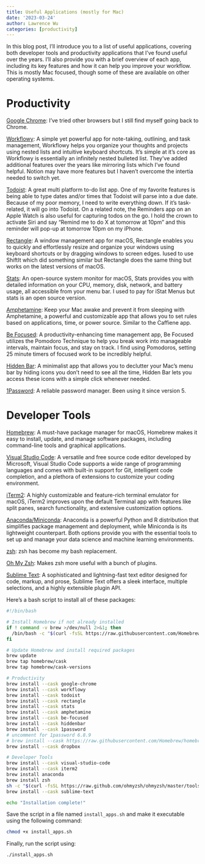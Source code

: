 ```yaml
---
title: Useful Applications (mostly for Mac)
date: '2023-03-24'
author: Lawrence Wu
categories: [productivity]
---
```


In this blog post, I'll introduce you to a list of useful applications, covering both developer tools and productivity applications that I've found useful over the years. I'll also provide you with a brief overview of each app, including its key features and how it can help you improve your workflow. This is mostly Mac focused, though some of these are available on other operating systems.

# Productivity

[Google Chrome](https://www.google.com/chrome/): I've tried other browsers but I still find myself going back to Chrome.

[Workflowy](https://workflowy.com/): A simple yet powerful app for note-taking, outlining, and task management, Workflowy helps you organize your thoughts and projects using nested lists and intuitive keyboard shortcuts. It's simple at it's core as Workflowy is essentially an infinitely nested bulleted list. They've added additional features over the years like mirroring lists which I've found helpful. Notion may have more features but I haven't overcome the intertia needed to switch yet.

[Todoist](https://todoist.com/): A great multi platform to-do list app. One of my favorite features is being able to type dates and/or times that Todoist will parse into a due date. Because of my poor memory, I need to write everything down. If it's task-related, it will go into Todoist. On a related note, the Reminders app on an Apple Watch is also useful for capturing todos on the go. I hold the crown to activate Siri and say "Remind me to do X at tomorrow at 10pm" and this reminder will pop-up at tomorrow 10pm on my iPhone.

[Rectangle](https://rectangleapp.com/): A window management app for macOS, Rectangle enables you to quickly and effortlessly resize and organize your windows using keyboard shortcuts or by dragging windows to screen edges. Iused to use ShiftIt which did something similar but Rectangle does the same thing but works on the latest versions of macOS.

[Stats](https://github.com/exelban/stats): An open-source system monitor for macOS, Stats provides you with detailed information on your CPU, memory, disk, network, and battery usage, all accessible from your menu bar. I used to pay for iStat Menus but stats is an open source version.

[Amphetamine](https://apps.apple.com/us/app/amphetamine/id937984704?mt=12): Keep your Mac awake and prevent it from sleeping with Amphetamine, a powerful and customizable app that allows you to set rules based on applications, time, or power source. Similar to the Caffiene app.

[Be Focused](https://apps.apple.com/us/app/be-focused-focus-timer/id973134470?mt=12): A productivity-enhancing time management app, Be Focused utilizes the Pomodoro Technique to help you break work into manageable intervals, maintain focus, and stay on track. I find using Pomodoros, setting 25 minute timers of focused work to be incredibly helpful.

[Hidden Bar](https://github.com/dwarvesf/hidden): A minimalist app that allows you to declutter your Mac's menu bar by hiding icons you don't need to see all the time, Hidden Bar lets you access these icons with a simple click whenever needed.

[1Password](https://1password.com/downloads/mac/): A reliable password manager. Been using it since version 5.

# Developer Tools

[Homebrew](https://brew.sh/): A must-have package manager for macOS, Homebrew makes it easy to install, update, and manage software packages, including command-line tools and graphical applications.

[Visual Studio Code](https://code.visualstudio.com/): A versatile and free source code editor developed by Microsoft, Visual Studio Code supports a wide range of programming languages and comes with built-in support for Git, intelligent code completion, and a plethora of extensions to customize your coding environment.

[iTerm2](https://iterm2.com/): A highly customizable and feature-rich terminal emulator for macOS, iTerm2 improves upon the default Terminal app with features like split panes, search functionality, and extensive customization options.

[Anaconda/Miniconda](https://docs.anaconda.com/anaconda/install/index.html): Anaconda is a powerful Python and R distribution that simplifies package management and deployment, while Miniconda is its lightweight counterpart. Both options provide you with the essential tools to set up and manage your data science and machine learning environments.

[zsh](https://github.com/ohmyzsh/ohmyzsh/wiki/Installing-ZSH): zsh has become my bash replacement.

[Oh My Zsh](https://github.com/ohmyzsh/ohmyzsh): Makes zsh more useful with a bunch of plugins.

[Sublime Text](https://www.sublimetext.com/): A sophisticated and lightning-fast text editor designed for code, markup, and prose, Sublime Text offers a sleek interface, multiple selections, and a highly extensible plugin API.

Here's a bash script to install all of these packages:

```bash
#!/bin/bash

# Install Homebrew if not already installed
if ! command -v brew >/dev/null 2>&1; then
  /bin/bash -c "$(curl -fsSL https://raw.githubusercontent.com/Homebrew/install/HEAD/install.sh)"
fi

# Update Homebrew and install required packages
brew update
brew tap homebrew/cask
brew tap homebrew/cask-versions

# Productivity
brew install --cask google-chrome
brew install --cask workflowy
brew install --cask todoist
brew install --cask rectangle
brew install --cask stats
brew install --cask amphetamine
brew install --cask be-focused
brew install --cask hiddenbar
brew install --cask 1password
# uncomment for 1password 6.8.9
# brew install --cask https://raw.githubusercontent.com/Homebrew/homebrew-cask-versions/master/Casks/1password6.rb
brew install --cask dropbox

# Developer Tools
brew install --cask visual-studio-code
brew install --cask iterm2
brew install anaconda
brew install zsh
sh -c "$(curl -fsSL https://raw.github.com/ohmyzsh/ohmyzsh/master/tools/install.sh)"
brew install --cask sublime-text

echo "Installation complete!"

```

Save the script in a file named `install_apps.sh` and make it executable using the following command:

```bash
chmod +x install_apps.sh
```

Finally, run the script using:
```bash
./install_apps.sh
```

